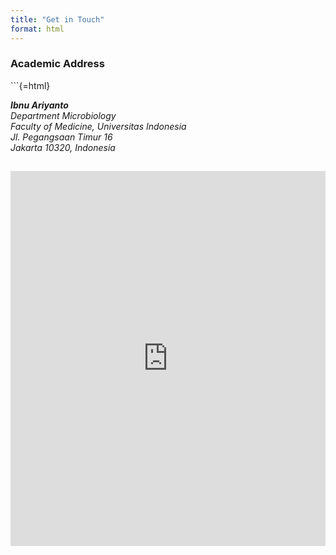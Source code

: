 ```yaml
---
title: "Get in Touch"
format: html
---
```


<div class="row">
<div class="col-md-6">

### Academic Address
```{=html}
<address>
  <strong>Ibnu Ariyanto</strong><br>
  Department Microbiology<br>
  Faculty of Medicine, Universitas Indonesia<br>
  Jl. Pegangsaan Timur 16<br>
  Jakarta 10320, Indonesia<br>
  
<Form>
<iframe src="https://ariyantoia.notion.site/ebd/1d694d61ed2980d08febd1bd54d45296" width="100%" height="600" frameborder="0" allowfullscreen />
---